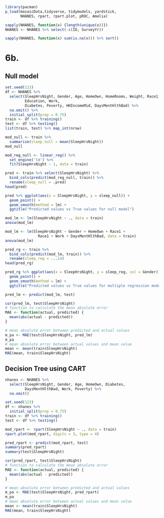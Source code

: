 ```r
library(pacman)
p_load(mosaicData,tidyverse, tidymodels, yardstick, 
       NHANES, rpart, rpart.plot, pROC, Amelia)
```

```r
sapply(NHANES, function(x) {length(unique(x))}) 
NHANES <- NHANES %>% select(-c(ID, SurveyYr))
```

```r
sapply(NHANES, function(x) sum(is.na(x))) %>% sort()
```

# 6b.

## Null model

```r
set.seed(123)
df <- NHANES %>%
  select(SleepHrsNight, Gender, Age, HomeOwn, HomeRooms, Weight, Race1,  
         Education, Work, 
         Diabetes, Poverty, HHIncomeMid, DaysMentHlthBad) %>%
  na.omit() %>%
  initial_split(prop = 0.75)
train <- df %>% training()
test <- df %>% testing()
list(train, test) %>% map_int(nrow)
```

```r
mod_null <- train %>% 
  summarise(sleep_null = mean(SleepHrsNight))
mod_null
```
```r
mod_reg_null <- linear_reg() %>%
  set_engine('lm') %>%
  fit(SleepHrsNight ~ 1, data = train)

pred <- train %>% select(SleepHrsNight) %>%
  bind_cols(predict(mod_reg_null, train)) %>%
  rename(sleep_null = .pred)
head(pred)
```
```r
pred %>% ggplot(aes(x = SleepHrsNight, y = sleep_null)) +
  geom_point() +
  geom_smooth(method = lm) +
  ggtitle("Predicted values vs True values for null model")
```


```r
mod_lm <- lm(SleepHrsNight ~ ., data = train)
anova(mod_lm)
```

```r
mod_lm <- lm(SleepHrsNight ~ Gender + HomeOwn + Race1 +
               Race1 + Work + DaysMentHlthBad, data = train)
anova(mod_lm)
```

```r
pred_rg <- train %>% 
  bind_cols(predict(mod_lm, train)) %>%
  rename(sleep_reg = ...14)
head(pred_rg)
```
```r
pred_rg %>% ggplot(aes(x = SleepHrsNight, y = sleep_reg, col = Gender)) +
  geom_point() +
  geom_smooth(method = lm) +
  ggtitle("Predicted values vs True values for multiple regression model")
```
```r
pred_lm <- predict(mod_lm, test)

cor(pred_lm, test$SleepHrsNight)
# function to calculate the mean absolute error
MAE <- function(actual, predicted) {
  mean(abs(actual - predicted))  
}

# mean absolute error between predicted and actual values
m_pa <- MAE(test$SleepHrsNight, pred_lm)
m_pa
# mean absolute error between actual values and mean value
mean <- mean(train$SleepHrsNight) 
MAE(mean, train$SleepHrsNight)
```



## Decision Tree using CART

```r
nhanes <- NHANES %>% 
  select(SleepHrsNight, Gender, Age, HomeOwn, Diabetes,
         DaysMentHlthBad, Work, Poverty) %>%
  na.omit()

set.seed(123)
df <- nhanes %>%
  initial_split(prop = 0.75)
train <- df %>% training()
test <- df %>% testing()
```

```r
mod_rpart <- rpart(SleepHrsNight ~ ., data = train)
rpart.plot(mod_rpart, digits = 3, type = 4)
```
```r
pred_rpart <- predict(mod_rpart, test)
summary(pred_rpart)
summary(test$SleepHrsNight)
```

```r
cor(pred_rpart, test$SleepHrsNight)
# function to calculate the mean absolute error
MAE <- function(actual, predicted) {
  mean(abs(actual - predicted))  
}

# mean absolute error between predicted and actual values
m_pa <- MAE(test$SleepHrsNight, pred_rpart)
m_pa
# mean absolute error between actual values and mean value
mean <- mean(train$SleepHrsNight) 
MAE(mean, train$SleepHrsNight)
```

